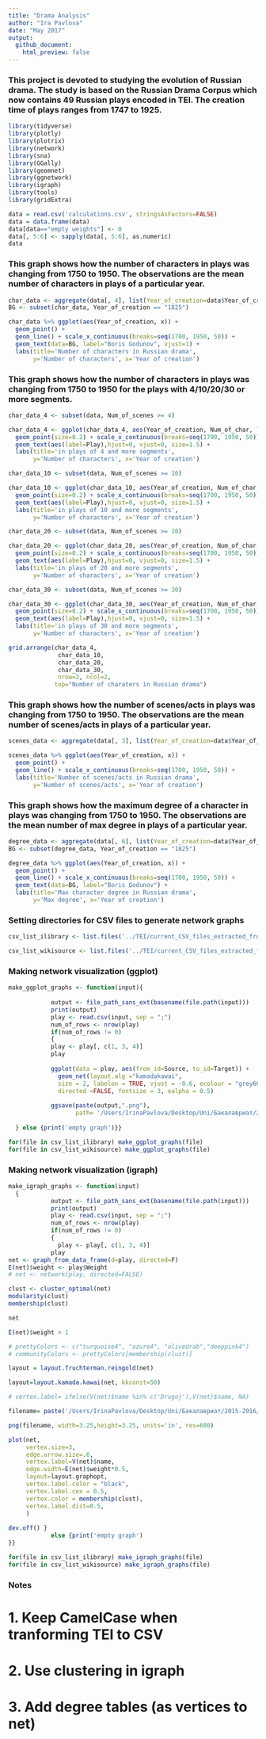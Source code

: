 ```yaml
---
title: "Drama Analysis"
author: "Ira Pavlova"
date: "May 2017"
output:
  github_document:
    html_preview: false
---
```


### This project is devoted to studying the evolution of Russian drama. The study is based on the Russian Drama Corpus which now contains 49 Russian plays encoded in TEI. The creation time of plays ranges from 1747 to 1925.
```r
library(tidyverse)
library(plotly)
library(plotrix)
library(network)
library(sna)
library(GGally)
library(geomnet)
library(ggnetwork)
library(igraph)
library(tools)
library(gridExtra)

data = read.csv('calculations.csv', stringsAsFactors=FALSE)
data = data.frame(data)
data[data=="empty weights"] <- 0
data[, 5:6] <- sapply(data[, 5:6], as.numeric)
data
```

### This graph shows how the number of characters in plays was changing from 1750 to 1950. The observations are the mean number of characters in plays of a particular year.
```r
char_data <- aggregate(data[, 4], list(Year_of_creation=data$Year_of_creation), mean)
BG <- subset(char_data, Year_of_creation == "1825")

char_data %>% ggplot(aes(Year_of_creation, x)) +
  geom_point() +
  geom_line() + scale_x_continuous(breaks=seq(1700, 1950, 50)) +
  geom_text(data=BG, label="Boris Godunov", vjust=1) +
  labs(title='Number of characters in Russian drama',
       y='Number of characters', x='Year of creation')
```

### This graph shows how the number of characters in plays was changing from 1750 to 1950 for the plays with 4/10/20/30 or more segments.
```r

char_data_4 <- subset(data, Num_of_scenes >= 4)

char_data_4 <- ggplot(char_data_4, aes(Year_of_creation, Num_of_char, label=Play)) +
  geom_point(size=0.2) + scale_x_continuous(breaks=seq(1700, 1950, 50)) +
  geom_text(aes(label=Play),hjust=0, vjust=0, size=1.5) +
  labs(title='in plays of 4 and more segments',
       y='Number of characters', x='Year of creation')

char_data_10 <- subset(data, Num_of_scenes >= 10)

char_data_10 <- ggplot(char_data_10, aes(Year_of_creation, Num_of_char, label=Play)) +
  geom_point(size=0.2) + scale_x_continuous(breaks=seq(1700, 1950, 50)) +
  geom_text(aes(label=Play),hjust=0, vjust=0, size=1.5) +
  labs(title='in plays of 10 and more segments',
       y='Number of characters', x='Year of creation')

char_data_20 <- subset(data, Num_of_scenes >= 20)

char_data_20 <- ggplot(char_data_20, aes(Year_of_creation, Num_of_char, label=Play)) +
  geom_point(size=0.2) + scale_x_continuous(breaks=seq(1700, 1950, 50)) +
  geom_text(aes(label=Play),hjust=0, vjust=0, size=1.5) +
  labs(title='in plays of 20 and more segments',
       y='Number of characters', x='Year of creation')

char_data_30 <- subset(data, Num_of_scenes >= 30)

char_data_30 <- ggplot(char_data_30, aes(Year_of_creation, Num_of_char, label=Play)) +
  geom_point(size=0.2) + scale_x_continuous(breaks=seq(1700, 1950, 50)) +
  geom_text(aes(label=Play),hjust=0, vjust=0, size=1.5) +
  labs(title='in plays of 30 and more segments',
       y='Number of characters', x='Year of creation')

grid.arrange(char_data_4,
              char_data_10,
              char_data_20,
              char_data_30,
              nrow=2, ncol=2,
             top="Number of charaters in Russian drama")


```


### This graph shows how the number of scenes/acts in plays was changing from 1750 to 1950. The observations are the mean number of scenes/acts in plays of a particular year.
```r
scenes_data <- aggregate(data[, 3], list(Year_of_creation=data$Year_of_creation), mean)

scenes_data %>% ggplot(aes(Year_of_creation, x)) +
  geom_point() +
  geom_line() + scale_x_continuous(breaks=seq(1700, 1950, 50)) +
  labs(title='Number of scenes/acts in Russian drama',
       y='Number of scenes/acts', x='Year of creation')
```

### This graph shows how the maximum degree of a character in plays was changing from 1750 to 1950. The observations are the mean number of max degree in plays of a particular year.
```r
degree_data <- aggregate(data[, 6], list(Year_of_creation=data$Year_of_creation), mean)
BG <- subset(degree_data, Year_of_creation == "1825")

degree_data %>% ggplot(aes(Year_of_creation, x)) +
  geom_point() +
  geom_line() + scale_x_continuous(breaks=seq(1700, 1950, 50)) +
  geom_text(data=BG, label="Boris Godunov") +
  labs(title='Max character degree in Russian drama',
       y='Max degree', x='Year of creation')
```

### Setting directories for CSV files to generate network graphs
```r
csv_list_ilibrary <- list.files('../TEI/current_CSV_files_extracted_from_TEI/ilibrary', full.names=T, pattern = "\\.csv$")

csv_list_wikisource <- list.files('../TEI/current_CSV_files_extracted_from_TEI/wikisource', full.names=T, pattern = "\\.csv$")
```

### Making network visualization (ggplot)
```r
make_ggplot_graphs <- function(input){
  
            output <- file_path_sans_ext(basename(file.path(input)))
            print(output)
            play <- read.csv(input, sep = ";")
            num_of_rows <- nrow(play)
            if(num_of_rows != 0)
            {
            play <- play[, c(1, 3, 4)]
            play
            
            ggplot(data = play, aes(from_id=Source, to_id=Target)) +
              geom_net(layout.alg ="kamadakawai", 
              size = 2, labelon = TRUE, vjust = -0.6, ecolour = "grey60",
              directed =FALSE, fontsize = 3, ealpha = 0.5)
            
            ggsave(paste(output,".png"),
                   path= '/Users/IrinaPavlova/Desktop/Uni/Бакалавриат/2015-2016/Programming/github desktop/RusDraCor/Calculating_stuff_in_plays/network_graphs/ggplot')
            
  } else {print('empty graph')}}

for(file in csv_list_ilibrary) make_ggplot_graphs(file)
for(file in csv_list_wikisource) make_ggplot_graphs(file)

```

### Making network visualization (igraph)
```r
make_igraph_graphs <- function(input)
  {
            output <- file_path_sans_ext(basename(file.path(input)))
            print(output)
            play <- read.csv(input, sep = ";")
            num_of_rows <- nrow(play)
            if(num_of_rows != 0)
            {
              play <- play[, c(1, 3, 4)]
            play
net <- graph_from_data_frame(d=play, directed=F)
E(net)$weight <- play$Weight
# net <- network(play, directed=FALSE)

clust <- cluster_optimal(net)
modularity(clust)
membership(clust)

net

E(net)$weight > 1

# prettyColors <- c("turquoise4", "azure4", "olivedrab","deeppink4")
# communityColors <- prettyColors[membership(clust)]

layout = layout.fruchterman.reingold(net)

layout=layout.kamada.kawai(net, kkconst=50)

# vertex.label= ifelse(V(net)$name %in% c('Drugoj'),V(net)$name, NA)

filename= paste('/Users/IrinaPavlova/Desktop/Uni/Бакалавриат/2015-2016/Programming/github desktop/RusDraCor/Calculating_stuff_in_plays/network_graphs/igraph/', output, '.png', sep='')

png(filename, width=3.25,height=3.25, units='in', res=600)

plot(net,
     vertex.size=3,
     edge.arrow.size=.6,
     vertex.label=V(net)$name,
     edge.width=E(net)$weight*0.5,
     layout=layout.graphopt,
     vertex.label.color = "black",
     vertex.label.cex = 0.5,
     vertex.color = membership(clust),
     vertex.label.dist=0.5,
     )
     
dev.off() }
            else {print('empty graph')
}}

for(file in csv_list_ilibrary) make_igraph_graphs(file)
for(file in csv_list_wikisource) make_igraph_graphs(file)

```

### Notes
# 1. Keep CamelCase when tranforming TEI to CSV
# 2. Use clustering in igraph
# 3. Add degree tables (as vertices to net)